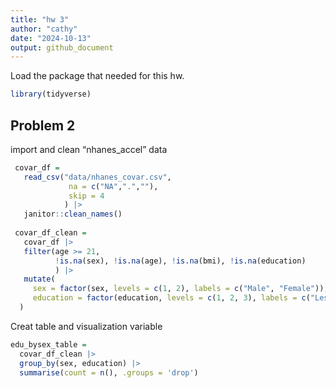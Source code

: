 ```yaml
---
title: "hw 3"
author: "cathy"
date: "2024-10-13"
output: github_document
---
```


Load the package that needed for this hw.

```r
library(tidyverse)
```






## Problem 2

import and clean "nhanes_accel" data

```r
 covar_df =  
   read_csv("data/nhanes_covar.csv", 
             na = c("NA",".",""),
             skip = 4
            ) |> 
   janitor::clean_names()
  
 covar_df_clean =
   covar_df |> 
   filter(age >= 21, 
          !is.na(sex), !is.na(age), !is.na(bmi), !is.na(education)
          ) |> 
   mutate(
     sex = factor(sex, levels = c(1, 2), labels = c("Male", "Female")),
     education = factor(education, levels = c(1, 2, 3), labels = c("Less than High School", "High School Equivalent", "More than High School"))
  )
```

Creat table and visualization variable

```r
edu_bysex_table =
  covar_df_clean |> 
  group_by(sex, education) |> 
  summarise(count = n(), .groups = 'drop')
```












